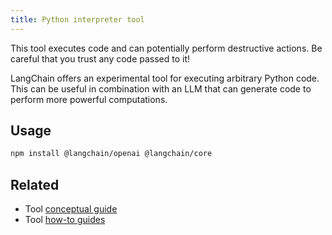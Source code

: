 ```yaml
---
title: Python interpreter tool
---
```


<Warning>
This tool executes code and can potentially perform destructive actions. Be careful that you trust any code passed to it!
</Warning>

LangChain offers an experimental tool for executing arbitrary Python code.
This can be useful in combination with an LLM that can generate code to perform more powerful computations.

## Usage



<IntegrationInstallTooltip/>

```bash npm
npm install @langchain/openai @langchain/core
```

<Pyinterpreter />

## Related

- Tool [conceptual guide](/oss/langchain/tools)
- Tool [how-to guides](/oss/how-to/#tools)
